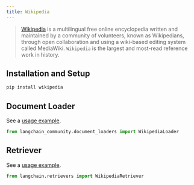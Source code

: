 ```yaml
---
title: Wikipedia
---
```


>[Wikipedia](https://wikipedia.org/) is a multilingual free online encyclopedia written and maintained by a community of volunteers, known as Wikipedians, through open collaboration and using a wiki-based editing system called MediaWiki. `Wikipedia` is the largest and most-read reference work in history.


## Installation and Setup

```bash
pip install wikipedia
```



## Document Loader

See a [usage example](/oss/javascript/integrations/document_loaders/wikipedia).

```python
from langchain_community.document_loaders import WikipediaLoader
```

## Retriever

See a [usage example](/oss/javascript/integrations/retrievers/wikipedia).

```python
from langchain.retrievers import WikipediaRetriever
```
